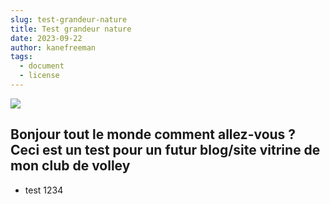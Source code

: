 ```yaml
---
slug: test-grandeur-nature
title: Test grandeur nature
date: 2023-09-22
author: kanefreeman
tags:
  - document
  - license
---
```

![](/images/russian-boy-dancing.jpg)




## Bonjour tout le monde comment allez-vous ? Ceci est un test pour un futur blog/site vitrine de mon club de volley

- test 1234




